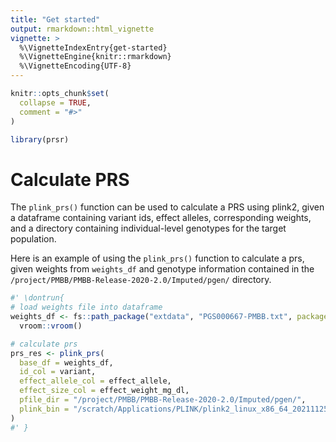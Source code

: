 ```yaml
---
title: "Get started"
output: rmarkdown::html_vignette
vignette: >
  %\VignetteIndexEntry{get-started}
  %\VignetteEngine{knitr::rmarkdown}
  %\VignetteEncoding{UTF-8}
---
```


```r
knitr::opts_chunk$set(
  collapse = TRUE,
  comment = "#>"
)
```

```r
library(prsr)
```

<!-- WARNING - This vignette is generated by {fusen} from /dev/prsr.Rmd: do not edit by hand -->

<!-- 
Run this 'development' chunk

Store every call to library() that you need to run chunks line by line, as in a classical Rmd for analysis
-->


<!--

# Description of your package

This will fill the description of your package.
Fill and run the content of this chunk, before anything else. 

Note: when you will use other flat templates, this part will be in a separate file. Do not be surprised!
--> 


# Calculate PRS

<!-- 
This first section shows:

- the three parts necessary for a package: 'function', 'examples' and 'tests'.  
  + Note that the three following chunks have names accordingly.

-->

The `plink_prs()` function can be used to calculate a PRS using plink2, given a dataframe containing variant ids, effect alleles, corresponding weights, and a directory containing individual-level genotypes for the target population.


<!--
Here is an example on how to use the function.
This should be a reproducible and working example
-->

Here is an example of using the `plink_prs()` function to calculate a prs, given weights from `weights_df` and genotype information contained in the `/project/PMBB/PMBB-Release-2020-2.0/Imputed/pgen/` directory.


```r
#' \dontrun{
# load weights file into dataframe
weights_df <- fs::path_package("extdata", "PGS000667-PMBB.txt", package = "prsr") %>%
  vroom::vroom()

# calculate prs
prs_res <- plink_prs(
  base_df = weights_df,
  id_col = variant,
  effect_allele_col = effect_allele,
  effect_size_col = effect_weight_mg_dl,
  pfile_dir = "/project/PMBB/PMBB-Release-2020-2.0/Imputed/pgen/",
  plink_bin = "/scratch/Applications/PLINK/plink2_linux_x86_64_20211125/plink2a"
)
#' }
```

<!--
Here are some unit tests to verify the function works as expected.
-->


<!-- 

# Inflate your package

You're one inflate from paper to box.
Build your package from this very Rmd using `fusen::inflate()` 
-->



<!-- 
- Verify your `"DESCRIPTION"` file has been updated
- Verify your function is in `"R/"` directory
- Verify your test is in `"tests/testthat/"` directory
- Verify this Rmd appears in `"vignettes/"` directory 
-->

